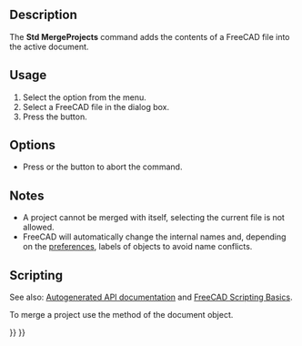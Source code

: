 <languages/>

{{Docnav
|[[Std_Export|Export]]
|[[Std_ProjectInfo|ProjectInfo]]
|[[Std_File_Menu|Std File Menu]]
|IconL=Std_Export.svg
|IconR=Std_ProjectInfo.svg
|IconC=Freecad.svg
}}

{{GuiCommand
|Name=Std MergeProjects
|MenuLocation=File → Merge Document
|Workbenches=All
}}

==Description==

The '''Std MergeProjects''' command adds the contents of a FreeCAD file into the active document.

==Usage==

# Select the {{MenuCommand|File → [[Image:Std_MergeProjects.svg|16px]] Merge Document}} option from the menu.
# Select a FreeCAD file in the dialog box.
# Press the {{Button|Open}} button.

==Options==

* Press {{KEY|Esc}} or the {{Button|Cancel}} button to abort the command.

==Notes==

* A project cannot be merged with itself, selecting the current file is not allowed.
* FreeCAD will automatically change the internal names and, depending on the [[Preferences_Editor#Document|preferences]], labels of objects to avoid name conflicts.

==Scripting==

See also: [https://freecad.github.io/SourceDoc/ Autogenerated API documentation] and [[FreeCAD_Scripting_Basics|FreeCAD Scripting Basics]].

To merge a project use the {{Incode|mergeProject}} method of the document object.

{{Code|code=
import FreeCAD

FreeCAD.ActiveDocument.mergeProject("Path_to_FCStd_project_file")
}}


{{Docnav
|[[Std_Export|Export]]
|[[Std_ProjectInfo|ProjectInfo]]
|[[Std_File_Menu|Std File Menu]]
|IconL=Std_Export.svg
|IconR=Std_ProjectInfo.svg
|IconC=Freecad.svg
}}

{{Std_Base_navi{{#translation:}}}}
{{Userdocnavi{{#translation:}}}}